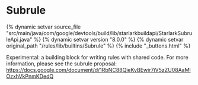 <html devsite>
<head>
  <meta name="project_path" value="/_project.yaml">
  <meta name="book_path" value="/versions/8.0.0/_book.yaml">
</head>
<body>

<h1 class="page-title" id="modules.Subrule">Subrule</h1>

{% dynamic setvar source_file "src/main/java/com/google/devtools/build/lib/starlarkbuildapi/StarlarkSubruleApi.java" %}
{% dynamic setvar version "8.0.0" %}
{% dynamic setvar original_path "/rules/lib/builtins/Subrule" %}
{% include "_buttons.html" %}
<!-- {% raw %} -->

Experimental: a building block for writing rules with shared code. For more information, please see the subrule proposal: https://docs.google.com/document/d/1RbNC88QieKvBEwir7iV5zZU08AaMlOzxhVkPnmKDedQ



</body>
</html>

<!-- {% endraw %} -->
